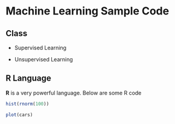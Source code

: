 # Machine Learning Sample Code

## Class
* Supervised Learning 

* Unsupervised Learning

## R Language
**R** is a very powerful language. Below are some R code

```r
hist(rnorm(100))
```


```r
plot(cars)
```

